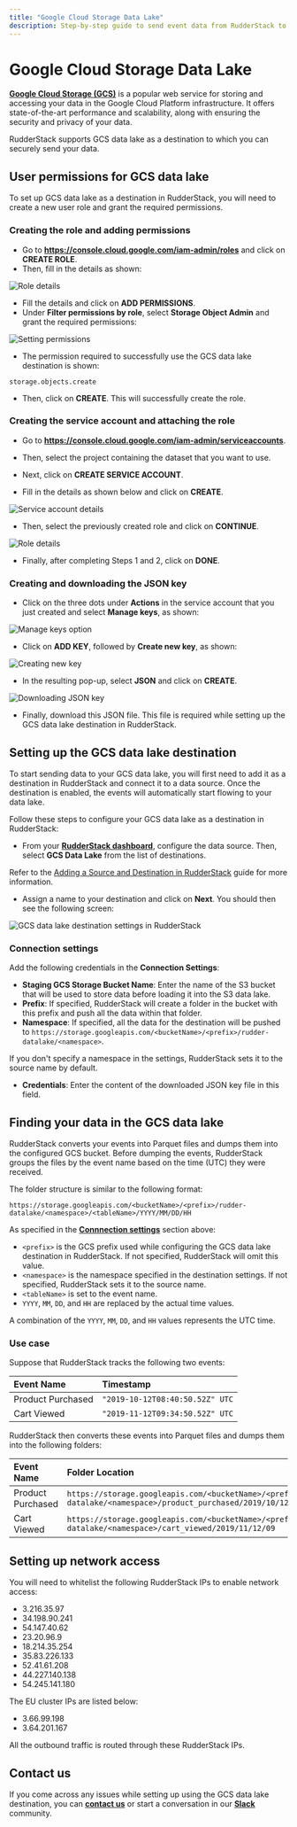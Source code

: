```yaml
---
title: "Google Cloud Storage Data Lake"
description: Step-by-step guide to send event data from RudderStack to your GCS data lake.
---
```


# Google Cloud Storage Data Lake

[**Google Cloud Storage (GCS)**](https://cloud.google.com/storage) is a popular web service for storing and accessing your data in the Google Cloud Platform infrastructure. It offers state-of-the-art performance and scalability, along with ensuring the security and privacy of your data.

RudderStack supports GCS data lake as a destination to which you can securely send your data.

## User permissions for GCS data lake

To set up GCS data lake as a destination in RudderStack, you will need to create a new user role and grant the required permissions.

### Creating the role and adding permissions

- Go to **https://console.cloud.google.com/iam-admin/roles** and click on **CREATE ROLE**.
- Then, fill in the details as shown:

<img src="../assets/dw-integrations/gcs-datalake-2.png" alt="Role details" />

- Fill the details and click on **ADD PERMISSIONS**.
- Under **Filter permissions by role**, select **Storage Object Admin** and grant the required permissions:

<img src="../assets/dw-integrations/gcs-datalake-3.png" alt="Setting permissions" />

- The permission required to successfully use the GCS data lake destination is shown:

```
storage.objects.create
```
- Then, click on **CREATE**. This will successfully create the role.

### Creating the service account and attaching the role

- Go to **https://console.cloud.google.com/iam-admin/serviceaccounts**.

- Then, select the project containing the dataset that you want to use.

- Next, click on **CREATE SERVICE ACCOUNT**.

- Fill in the details as shown below and click on **CREATE**.

<img src="../assets/dw-integrations/gcs-datalake-4.png" alt="Service account details" />

- Then, select the previously created role and click on **CONTINUE**.

<img src="../assets/dw-integrations/gcs-datalake-5.png" alt="Role details" />

- Finally, after completing Steps 1 and 2, click on **DONE**. 

### Creating and downloading the JSON key

- Click on the three dots under **Actions** in the service account that you just created and select **Manage keys**, as shown:

<img src="../assets/dw-integrations/gcs-datalake-6.png" alt="Manage keys option" />

- Click on **ADD KEY**, followed by **Create new key**, as shown:

<img src="../assets/dw-integrations/gcs-datalake-7.png" alt="Creating new key" />

- In the resulting pop-up, select **JSON** and click on **CREATE**.

<img src="../assets/dw-integrations/gcs-datalake-8.png" alt="Downloading JSON key" />

- Finally, download this JSON file. This file is required while setting up the GCS data lake destination in RudderStack.

## Setting up the GCS data lake destination

To start sending data to your GCS data lake, you will first need to add it as a destination in RudderStack and connect it to a data source. Once the destination is enabled, the events will automatically start flowing to your data lake.

Follow these steps to configure your GCS data lake as a destination in RudderStack:

* From your [**RudderStack dashboard**](https://app.rudderstack.com/), configure the data source. Then, select **GCS Data Lake** from the list of destinations.

<div class="infoBlock">

Refer to the <a href="https://rudderstack.com/docs/connections/adding-source-and-destination-rudderstack//">Adding a Source and Destination in RudderStack</a> guide for more information.
</div>

* Assign a name to your destination and click on **Next**. You should then see the following screen:

<img src="../assets/dw-integrations/gcs-datalake-1.png" alt="GCS data lake destination settings in RudderStack" />

### Connection settings

Add the following credentials in the **Connection Settings**:

* **Staging GCS Storage Bucket Name**: Enter the name of the S3 bucket that will be used to store data before loading it into the S3 data lake.
* **Prefix**: If specified, RudderStack will create a folder in the bucket with this prefix and push all the data within that folder.
* **Namespace**: If specified, all the data for the destination will be pushed to `https://storage.googleapis.com/<bucketName>/<prefix>/rudder-datalake/<namespace>`.

<div class="infoBlock">

If you don't specify a namespace in the settings, RudderStack sets it to the source name by default.
</div>

* **Credentials**: Enter the content of the downloaded JSON key file in this field.

## Finding your data in the GCS data lake

RudderStack converts your events into Parquet files and dumps them into the configured GCS bucket. Before dumping the events, RudderStack groups the files by the event name based on the time (UTC) they were received. 

The folder structure is similar to the following format:

`https://storage.googleapis.com/<bucketName>/<prefix>/rudder-datalake/<namespace>/<tableName>/YYYY/MM/DD/HH`

As specified in the [**Connnection settings**](#connection-settings) section above:

* `<prefix>` is the GCS prefix used while configuring the GCS data lake destination in RudderStack. If not specified, RudderStack will omit this value.
* `<namespace>` is the namespace specified in the destination settings. If not specified, RudderStack sets it to the source name.
* `<tableName>` is set to the event name.
* `YYYY`, `MM`, `DD`, and `HH` are replaced by the actual time values.

<div class="infoBlock">

A combination of the `YYYY`, `MM`, `DD`, and `HH` values represents the UTC time.
</div>

### Use case

Suppose that RudderStack tracks the following two events:

| Event Name             | Timestamp                                        |
| :-------------------| :----------------------------------|
| Product Purchased | `"2019-10-12T08:40:50.52Z" UTC` |
| Cart Viewed             | `"2019-11-12T09:34:50.52Z" UTC`  |

RudderStack then converts these events into Parquet files and dumps them into the following folders:

| Event Name             | Folder Location  |
| :-------------------| :----------------|
| Product Purchased | `https://storage.googleapis.com/<bucketName>/<prefix>/rudder-datalake/<namespace>/product_purchased/2019/10/12/08` |
| Cart Viewed             | `https://storage.googleapis.com/<bucketName>/<prefix>/rudder-datalake/<namespace>/cart_viewed/2019/11/12/09`              |

## Setting up network access

You will need to whitelist the following RudderStack IPs to enable network access:

- 3.216.35.97
- 34.198.90.241
- 54.147.40.62
- 23.20.96.9
- 18.214.35.254
- 35.83.226.133
- 52.41.61.208
- 44.227.140.138
- 54.245.141.180

The EU cluster IPs are listed below:

- 3.66.99.198
- 3.64.201.167

<div class="infoBlock">

All the outbound traffic is routed through these RudderStack IPs.
</div>

## Contact us

If you come across any issues while setting up using the GCS data lake destination, you can [**contact us**](mailto:%20docs@rudderstack.com) or start a conversation in our [**Slack**](https://rudderstack.com/join-rudderstack-slack-community) community.
